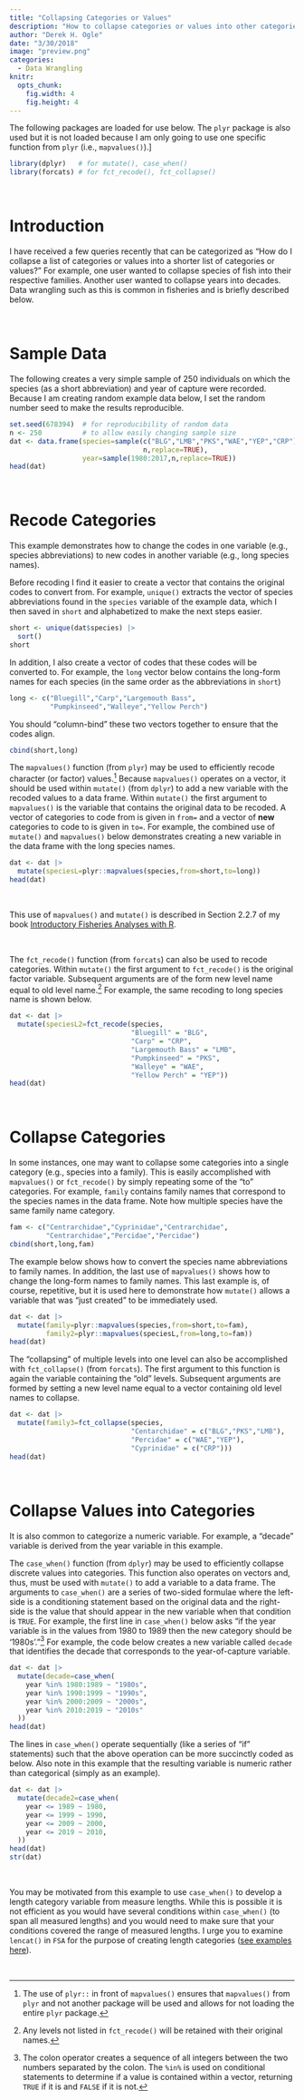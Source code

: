 ```yaml
---
title: "Collapsing Categories or Values"
description: "How to collapse categories or values into other categories"
author: "Derek H. Ogle"
date: "3/30/2018"
image: "preview.png"
categories:
  - Data Wrangling
knitr: 
  opts_chunk: 
    fig.width: 4
    fig.height: 4
---
```


:::{.callout-note}
The following packages are loaded for use below. The `plyr` package is also used but it is not loaded because  I am only going to use one specific function from `plyr` (i.e., `mapvalues()`).]
:::

```r
library(dplyr)   # for mutate(), case_when()
library(forcats) # for fct_recode(), fct_collapse()
```

&nbsp;

# Introduction
I have received a few queries recently that can be categorized as "How do I collapse a list of categories or values into a shorter list of categories or values?" For example, one user wanted to collapse species of fish into their respective families. Another user wanted to collapse years into decades. Data wrangling such as this is common in fisheries and is briefly described below.

&nbsp;

# Sample Data
The following creates a very simple sample of 250 individuals on which the species (as a short abbreviation) and year of capture were recorded. Because I am creating random example data below, I set the random number seed to make the results reproducible.

```r
set.seed(678394)  # for reproducibility of random data
n <- 250          # to allow easily changing sample size
dat <- data.frame(species=sample(c("BLG","LMB","PKS","WAE","YEP","CRP"),
                                 n,replace=TRUE),
                  year=sample(1980:2017,n,replace=TRUE))
head(dat)
```

&nbsp;

# Recode Categories
This example demonstrates how to change the codes in one variable (e.g., species abbreviations) to new codes in another variable (e.g., long species names).

Before recoding I find it easier to create a vector that contains the original codes to convert from. For example, `unique()` extracts the vector of species abbreviations found in the `species` variable of the example data, which I then saved in `short` and alphabetized to make the next steps easier.

```r
short <- unique(dat$species) |>
  sort()
short
```

In addition, I also create a vector of codes that these codes will be converted to. For example, the `long` vector below contains the long-form names for each species (in the same order as the abbreviations in `short`)

```r
long <- c("Bluegill","Carp","Largemouth Bass",
          "Pumpkinseed","Walleye","Yellow Perch")
```

You should "column-bind" these two vectors together to ensure that the codes align.

```r
cbind(short,long)
```

The `mapvalues()` function (from `plyr`) may be used to efficiently recode character (or factor) values.^[The use of `plyr::` in front of `mapvalues()` ensures that `mapvalues()` from `plyr` and not another package will be used and allows for not loading the entire `plyr` package.] Because `mapvalues()` operates on a vector, it should be used within `mutate()` (from `dplyr`) to add a new variable with the recoded values to a data frame. Within `mutate()` the first argument to `mapvalues()` is the variable that contains the original data to be recoded. A vector of categories to code from is given in `from=` and a vector of **new** categories to code to is given in `to=`. For example, the combined use of `mutate()` and `mapvalues()` below demonstrates creating a new variable in the data frame with the long species names.

```r
dat <- dat |>
  mutate(speciesL=plyr::mapvalues(species,from=short,to=long))
head(dat)
```

&nbsp;

:::{.callout-information}
This use of `mapvalues()` and `mutate()` is described in Section 2.2.7 of my book [Introductory Fisheries Analyses with R](http://derekogle.com/IFAR/).
:::

&nbsp;

The `fct_recode()` function (from `forcats`) can also be used to recode categories. Within `mutate()` the first argument to `fct_recode()` is the original factor variable. Subsequent arguments are of the form new level name equal to old level name.^[Any levels not listed in `fct_recode()` will be retained with their original names.] For example, the same recoding to long species name is shown below.

```r
dat <- dat |>
  mutate(speciesL2=fct_recode(species,
                              "Bluegill" = "BLG",
                              "Carp" = "CRP",
                              "Largemouth Bass" = "LMB",
                              "Pumpkinseed" = "PKS",
                              "Walleye" = "WAE",
                              "Yellow Perch" = "YEP"))
head(dat)
```

&nbsp;

# Collapse Categories
In some instances, one may want to collapse some categories into a single category (e.g., species into a family). This is easily accomplished with `mapvalues()` or `fct_recode()` by simply repeating some of the "to" categories. For example, `family` contains family names that correspond to the species names in the data frame. Note how multiple species have the same family name category.

```r
fam <- c("Centrarchidae","Cyprinidae","Centrarchidae",
         "Centrarchidae","Percidae","Percidae")
cbind(short,long,fam)
```

The example below shows how to convert the species name abbreviations to family names. In addition, the last use of `mapvalues()` shows how to change the long-form names to family names. This last example is, of course, repetitive, but it is used here to demonstrate how `mutate()` allows a variable that was "just created" to be immediately used.

```r
dat <- dat |>
  mutate(family=plyr::mapvalues(species,from=short,to=fam),
         family2=plyr::mapvalues(speciesL,from=long,to=fam))
head(dat)
```

The “collapsing” of multiple levels into one level can also be accomplished with `fct_collapse()` (from `forcats`). The first argument to this function is again the variable containing the “old” levels. Subsequent arguments are formed by setting a new level name equal to a vector containing old level names to collapse.

```r
dat <- dat |>
  mutate(family3=fct_collapse(species,
                              "Centarchidae" = c("BLG","PKS","LMB"),
                              "Percidae" = c("WAE","YEP"),
                              "Cyprinidae" = c("CRP")))
head(dat)
```

&nbsp;

# Collapse Values into Categories
It is also common to categorize a numeric variable. For example, a "decade" variable is derived from the year variable in this example.

The `case_when()` function (from `dplyr`) may be used to efficiently collapse discrete values into categories. This function also operates on vectors and, thus, must be used with `mutate()` to add a variable to a data frame. The arguments to `case_when()` are a series of two-sided formulae where the left-side is a conditioning statement based on the original data and the right-side is the value that should appear in the new variable when that condition is `TRUE`. For example, the first line in `case_when()` below asks "if the year variable is in the values from 1980 to 1989 then the new category should be '1980s'."^[The colon operator creates a sequence of all integers between the two numbers separated by the colon. The `%in%` is used on conditional statements to determine if a value is contained within a vector, returning `TRUE` if it is and `FALSE` if it is not.] For example, the code below creates a new variable called `decade` that identifies the decade that corresponds to the year-of-capture variable.

```r
dat <- dat |>
  mutate(decade=case_when(
    year %in% 1980:1989 ~ "1980s",
    year %in% 1990:1999 ~ "1990s",
    year %in% 2000:2009 ~ "2000s",
    year %in% 2010:2019 ~ "2010s"
  ))
head(dat)
```

The lines in `case_when()` operate sequentially (like a series of "if" statements) such that the above operation can be more succinctly coded as below. Also note in this example that the resulting variable is numeric rather than categorical (simply as an example).

```r
dat <- dat |>
  mutate(decade2=case_when(
    year <= 1989 ~ 1980,
    year <= 1999 ~ 1990,
    year <= 2009 ~ 2000,
    year <= 2019 ~ 2010,
  ))
head(dat)
str(dat)
```

&nbsp;

:::{.callout-warning}
You may be motivated from this example to use `case_when()` to develop a length category variable from measure lengths. While this is possible it is not efficient as you would have several conditions within `case_when()` (to span all measured lengths) and you would need to make sure that your conditions covered the range of measured lengths. I urge you to examine `lencat()` in `FSA` for the purpose of creating length categories ([see examples here](https://fishr-core-team.github.io/FSA/reference/lencat.html)).
:::

&nbsp;

